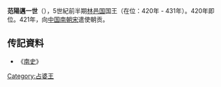 '''范陽邁一世'''（{{bd||？|431年||catIdx=F}}），5世紀前半期[[林邑国|林邑国]]国王（在位：420年 - 431年）。420年即位。421年，向[[中国|中国]][[南朝宋|南朝宋]]遣使朝贡。
==传記資料==
*《[[南史|南史]]》
{{start box}}
{{s-before|[[范敌文|范敌文]]}}
{{s-title|[[占城|占城]]第三王朝第1代王|420年 - 431年}}
{{s-after|[[范阳迈二世|范阳迈二世]]}}
{{end box}}

{{占婆君主}}
[[Category:占婆王|Category:占婆王]]